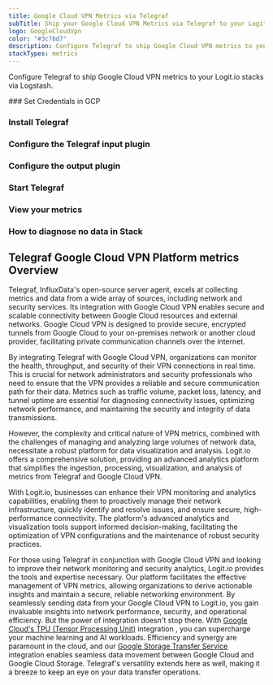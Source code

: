 ```yaml
---
title: Google Cloud VPN Metrics via Telegraf
subTitle: Ship your Google Cloud VPN Metrics via Telegraf to your Logit.io Stack
logo: GoogleCloudVpn
color: "#3c76d7"
description: Configure Telegraf to ship Google Cloud VPN metrics to your Logit.io stacks. Configure Telegraf to send Google Cloud VPN metrics to Logstash or Elastic. Get started using our Telegraf Google Cloud VPN metrics example configuration.
stackTypes: metrics
---
```


Configure Telegraf to ship Google Cloud VPN metrics to your Logit.io stacks via Logstash.

<Steps>
  ### Set Credentials in GCP

  <SetGCPCredentials intro="Google Cloud VPN is a networking solution provided by Google Cloud that enables organizations to establish secure and encrypted connections between their on-premises infrastructure and resources in the cloud. It allows for secure communication and data transfer over public networks, ensuring the confidentiality and integrity of sensitive information."/>
  
  ### Install Telegraf

  <InstallTelegraf />

  ### Configure the Telegraf input plugin

  <TelegrafStackDriverInput metric_type="vpn.googleapis.com"/>

  ### Configure the output plugin

  <TelegrafOutputPlugin />

  ### Start Telegraf

  <StartTelegraf />

  ### View your metrics
  <LaunchStack stackType="metrics" source="Google_Cloud_VPN_Metrics_via_Telegraf" utmMedium="metrics" utmCampaign="telegraf-GoogleCloudVpn-metrics" />

  ### How to diagnose no data in Stack

  <DiagnoseNoData />
</Steps>

## Telegraf Google Cloud VPN Platform metrics Overview

Telegraf, InfluxData's open-source server agent, excels at collecting metrics and data from a wide 
array of sources, including network and security services. Its integration with Google Cloud VPN 
enables secure and scalable connectivity between Google Cloud resources and external networks. 
Google Cloud VPN is designed to provide secure, encrypted tunnels from Google Cloud to your on-premises 
network or another cloud provider, facilitating private communication channels over the internet.

By integrating Telegraf with Google Cloud VPN, organizations can monitor the health, throughput, 
and security of their VPN connections in real time. This is crucial for network administrators 
and security professionals who need to ensure that the VPN provides a reliable and secure communication 
path for their data. Metrics such as traffic volume, packet loss, latency, and tunnel uptime are 
essential for diagnosing connectivity issues, optimizing network performance, and maintaining the 
security and integrity of data transmissions.

However, the complexity and critical nature of VPN metrics, combined with the challenges of managing 
and analyzing large volumes of network data, necessitate a robust platform for data visualization 
and analysis. Logit.io offers a comprehensive solution, providing an advanced analytics platform 
that simplifies the ingestion, processing, visualization, and analysis of metrics from Telegraf and Google Cloud VPN. 

With Logit.io, businesses can enhance their VPN monitoring and analytics capabilities, enabling 
them to proactively manage their network infrastructure, quickly identify and resolve issues, 
and ensure secure, high-performance connectivity. The platform's advanced analytics and 
visualization tools support informed decision-making, facilitating the optimization of VPN 
configurations and the maintenance of robust security practices.

For those using Telegraf in conjunction with Google Cloud VPN and looking to improve their network 
monitoring and security analytics, Logit.io provides the tools and expertise necessary. Our platform 
facilitates the effective management of VPN metrics, allowing organizations to derive actionable 
insights and maintain a secure, reliable networking environment. 
By seamlessly sending data from your Google Cloud VPN to Logit.io, you gain invaluable insights 
into network performance, security, and operational efficiency. But the power of integration doesn't stop there. 
With [Google Cloud's TPU (Tensor Processing Unit)](/integrations/metrics/google-cloud/tpu-telegraf-metrics) 
integration , you can supercharge your machine learning and AI workloads. Efficiency and synergy are paramount 
in the cloud, and our [Google Storage Transfer Service](/integrations/metrics/google-cloud/storage-transfer-telegraf-metrics) 
integration enables seamless data movement between Google Cloud and Google Cloud Storage. 
Telegraf's versatility extends here as well, making it a breeze to keep an eye on your data transfer operations.